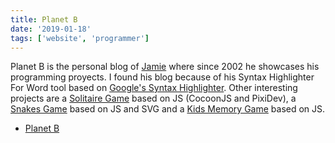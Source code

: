```yaml
---
title: Planet B
date: '2019-01-18'
tags: ['website', 'programmer']
---
```


Planet B is the personal blog of [Jamie](https://twitter.com/jamiebeach) where since 2002 he showcases his programming proyects. I found his blog because of his Syntax Highlighter For Word tool based on [Google's Syntax Highlighter](http://alexgorbatchev.com/SyntaxHighlighter/). Other interesting projects are a [Solitaire Game](http://www.planetb.ca/projects/sosolitaire/) based on JS (CocoonJS and PixiDev), a [Snakes Game](http://www.planetb.ca/projects/svgsnake/snake.svg) based on JS and SVG and a [Kids Memory Game](http://www.planetb.ca/kids-make-a-match) based on JS.

* [Planet B](http://www.planetb.ca/)